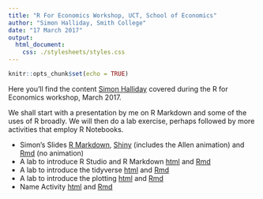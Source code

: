 ```yaml
---
title: "R For Economics Workshop, UCT, School of Economics"
author: "Simon Halliday, Smith College"
date: "17 March 2017"
output: 
  html_document:
    css: ./stylesheets/styles.css
---
```


```r
knitr::opts_chunk$set(echo = TRUE)
```

Here you'll find  the content [Simon Halliday](simondhalliday.github.io) covered during the R for Economics workshop, March 2017. 

We shall start with a presentation by me on R Markdown and some of the uses of R broadly. We will then do a lab exercise, perhaps followed by more activities that employ R Notebooks. 

- Simon's Slides [R Markdown](rmarkdown_reproducibility.html), [Shiny](https://shalliday.shinyapps.io/rmarkdown_reproducibility) (includes the Allen animation) and [Rmd](rmarkdown_reproducibility.Rmd) (no animation)
- A lab to introduce R Studio and R Markdown [html](Lab1.html) and [Rmd](Lab1.Rmd)
- A lab to introduce the tidyverse [html](Lab2.html) and [Rmd](Lab2.Rmd)
- A lab to introduce the plotting [html](Lab3.html) and [Rmd](Lab3.Rmd)
- Name Activity [html](activity2.html) and [Rmd](activity2.Rmd)


